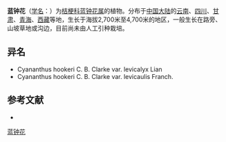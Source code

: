 {{Speciesbox
| name = 蓝钟花
| status = 
| status_system = 
| image =
| genus = Cyananthus
| species = hookeri
| authority = C. B. Cl.
| subdivision_ranks =[[变种|变种]]
| subdivision =
* 蓝钟花 ''C. h.'' var. ''hookeri''
* [[光茎蓝钟花|光茎蓝钟花]] ''C. h.'' var. ''levicaulis''
* [[光萼蓝钟花|光萼蓝钟花]] ''C. h.'' var. ''levicalyx''
}}

'''蓝钟花'''（[[学名|学名]]：{{lang|la|''Cyananthus hookeri''}}）为[[桔梗科|桔梗科]][[蓝钟花属|蓝钟花属]]的植物。分布于[[中国大陆|中国大陆]]的[[云南|云南]]、[[四川|四川]]、[[甘肃|甘肃]]、[[青海|青海]]、[[西藏|西藏]]等地，生长于海拔2,700米至4,700米的地区，一般生长在路旁、山坡草地或沟边，目前尚未由人工引种栽培。

== 异名 ==
* Cyananthus hookeri C. B. Clarke var. levicalyx Lian
* Cyananthus hookeri C. B. Clarke var. levicaulis Franch.

== 参考文献 ==
<div class="references-small">
* {{cite web| url =http://www.bioinfo.cn/db05/KmzwSpecies.php?action=view&id=3412| title =蓝钟花（原变种）| work =《中国高等植物数据库全库》| publisher =中国科学院微生物研究所| author =昆明植物研究所| accessdate =2009-02-24| deadurl =yes| archiveurl =https://web.archive.org/web/20160305003101/http://www.bioinfo.cn/db05/KmzwSpecies.php?action=view&id=3412| archivedate =2016-03-05}}
</div>
{{Taxonbar|from=Q15227675}}

[[Category:蓝钟花属|蓝钟花]]


{{植物小作品}}